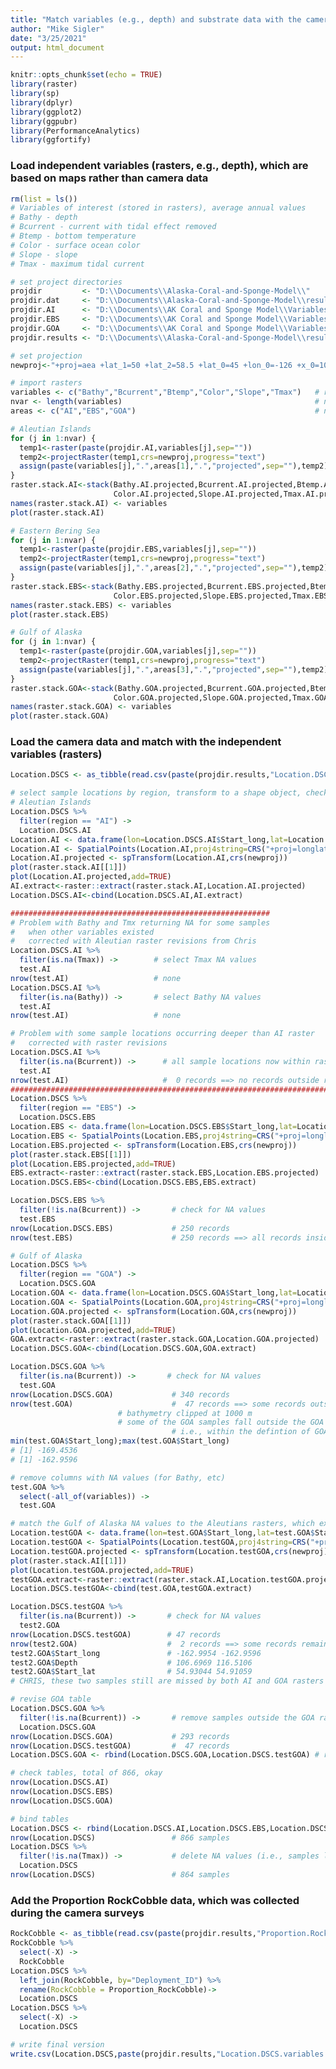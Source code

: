 ```yaml
---
title: "Match variables (e.g., depth) and substrate data with the camera data"
author: "Mike Sigler"
date: "3/25/2021"
output: html_document
---
```


```r
knitr::opts_chunk$set(echo = TRUE)
library(raster)
library(sp)
library(dplyr)
library(ggplot2)
library(ggpubr)
library(PerformanceAnalytics)
library(ggfortify)
```

### Load independent variables (rasters, e.g., depth), which are based on maps rather than camera data
```r
rm(list = ls())
# Variables of interest (stored in rasters), average annual values
# Bathy - depth
# Bcurrent - current with tidal effect removed
# Btemp - bottom temperature
# Color - surface ocean color
# Slope - slope
# Tmax - maximum tidal current 

# set project directories
projdir         <- "D:\\Documents\\Alaska-Coral-and-Sponge-Model\\"
projdir.dat     <- "D:\\Documents\\Alaska-Coral-and-Sponge-Model\\results\\"
projdir.AI      <- "D:\\Documents\\AK Coral and Sponge Model\\Variables_AI_1km_1000m\\"
projdir.EBS     <- "D:\\Documents\\AK Coral and Sponge Model\\Variables_EBS_1km\\"
projdir.GOA     <- "D:\\Documents\\AK Coral and Sponge Model\\Variables_GOA_1km\\"
projdir.results <- "D:\\Documents\\Alaska-Coral-and-Sponge-Model\\results\\"

# set projection
newproj<-"+proj=aea +lat_1=50 +lat_2=58.5 +lat_0=45 +lon_0=-126 +x_0=1000000 +y_0=0 +ellps=GRS80 +towgs84=0,0,0,0,0,0,0 +units=m +no_defs"

# import rasters
variables <- c("Bathy","Bcurrent","Btemp","Color","Slope","Tmax")   # raster (variable) names
nvar <- length(variables)                                           # number of variables
areas <- c("AI","EBS","GOA")                                        # number of areas

# Aleutian Islands
for (j in 1:nvar) {
  temp1<-raster(paste(projdir.AI,variables[j],sep=""))                          # load each raster
  temp2<-projectRaster(temp1,crs=newproj,progress="text")                       # convert the projection
  assign(paste(variables[j],".",areas[1],".","projected",sep=""),temp2)         # assign raster name
}
raster.stack.AI<-stack(Bathy.AI.projected,Bcurrent.AI.projected,Btemp.AI.projected, # stack the rasters
                       Color.AI.projected,Slope.AI.projected,Tmax.AI.projected)
names(raster.stack.AI) <- variables                                       # name the rasters in the stack
plot(raster.stack.AI)                                                     # plot each raster

# Eastern Bering Sea 
for (j in 1:nvar) {
  temp1<-raster(paste(projdir.EBS,variables[j],sep=""))                         # load the raster
  temp2<-projectRaster(temp1,crs=newproj,progress="text")                       # convert the projection
  assign(paste(variables[j],".",areas[2],".","projected",sep=""),temp2)         # assign raster name
}
raster.stack.EBS<-stack(Bathy.EBS.projected,Bcurrent.EBS.projected,Btemp.EBS.projected, # stack the rasters
                       Color.EBS.projected,Slope.EBS.projected,Tmax.EBS.projected)
names(raster.stack.EBS) <- variables                                             # name the rasters 
plot(raster.stack.EBS)                                                           # plot each raster

# Gulf of Alaska
for (j in 1:nvar) {
  temp1<-raster(paste(projdir.GOA,variables[j],sep=""))                          # load the raster
  temp2<-projectRaster(temp1,crs=newproj,progress="text")                        # convert the projection
  assign(paste(variables[j],".",areas[3],".","projected",sep=""),temp2)          # assign raster name
}
raster.stack.GOA<-stack(Bathy.GOA.projected,Bcurrent.GOA.projected,Btemp.GOA.projected, # stack the rasters
                       Color.GOA.projected,Slope.GOA.projected,Tmax.GOA.projected)
names(raster.stack.GOA) <- variables                                             # name the rasters 
plot(raster.stack.GOA)                                                           # plot each raster
```

### Load the camera data and match with the independent variables (rasters)
```r
Location.DSCS <- as_tibble(read.csv(paste(projdir.results,"Location.DSCS.csv",sep="")))  # load the data 

# select sample locations by region, transform to a shape object, check overlay, extract raster values and bind to original data
# Aleutian Islands
Location.DSCS %>%
  filter(region == "AI") ->
  Location.DSCS.AI
Location.AI <- data.frame(lon=Location.DSCS.AI$Start_long,lat=Location.DSCS.AI$Start_lat)   # identify data
Location.AI <- SpatialPoints(Location.AI,proj4string=CRS("+proj=longlat +datum=WGS84"))     # create a list of the points
Location.AI.projected <- spTransform(Location.AI,crs(newproj))                  # add projection
plot(raster.stack.AI[[1]])                                                      # plot projection
plot(Location.AI.projected,add=TRUE)                                            # check overlay
AI.extract<-raster::extract(raster.stack.AI,Location.AI.projected)              # extract raster values
Location.DSCS.AI<-cbind(Location.DSCS.AI,AI.extract)                            # bind to the original data

##########################################################
# Problem with Bathy and Tmx returning NA for some samples
#   when other variables existed
#   corrected with Aleutian raster revisions from Chris
Location.DSCS.AI %>%
  filter(is.na(Tmax)) ->        # select Tmax NA values 
  test.AI
nrow(test.AI)                   # none
Location.DSCS.AI %>%
  filter(is.na(Bathy)) ->       # select Bathy NA values
  test.AI
nrow(test.AI)                   # none

# Problem with some sample locations occurring deeper than AI raster
#   corrected with raster revisions
Location.DSCS.AI %>%
  filter(is.na(Bcurrent)) ->      # all sample locations now within rasters 
  test.AI
nrow(test.AI)                     #  0 records ==> no records outside raster due to depth
############################################################################################################ Eastern Bering Sea
Location.DSCS %>%
  filter(region == "EBS") ->
  Location.DSCS.EBS
Location.EBS <- data.frame(lon=Location.DSCS.EBS$Start_long,lat=Location.DSCS.EBS$Start_lat) # identify data
Location.EBS <- SpatialPoints(Location.EBS,proj4string=CRS("+proj=longlat +datum=WGS84"))  # create a list of the points
Location.EBS.projected <- spTransform(Location.EBS,crs(newproj))                # add projection
plot(raster.stack.EBS[[1]])                                                     # plot projection
plot(Location.EBS.projected,add=TRUE)                                           # check overlay
EBS.extract<-raster::extract(raster.stack.EBS,Location.EBS.projected)           # extract raster values
Location.DSCS.EBS<-cbind(Location.DSCS.EBS,EBS.extract)                         # bind to the original data

Location.DSCS.EBS %>%
  filter(!is.na(Bcurrent)) ->       # check for NA values 
  test.EBS
nrow(Location.DSCS.EBS)             # 250 records
nrow(test.EBS)                      # 250 records ==> all records inside raster

# Gulf of Alaska
Location.DSCS %>%
  filter(region == "GOA") ->
  Location.DSCS.GOA
Location.GOA <- data.frame(lon=Location.DSCS.GOA$Start_long,lat=Location.DSCS.GOA$Start_lat) # identify data
Location.GOA <- SpatialPoints(Location.GOA,proj4string=CRS("+proj=longlat +datum=WGS84"))     # create a list of the points
Location.GOA.projected <- spTransform(Location.GOA,crs(newproj))                    # add projection
plot(raster.stack.GOA[[1]])                                                         # plot projection
plot(Location.GOA.projected,add=TRUE)                                               # check overlay
GOA.extract<-raster::extract(raster.stack.GOA,Location.GOA.projected)               # extract raster values
Location.DSCS.GOA<-cbind(Location.DSCS.GOA,GOA.extract)

Location.DSCS.GOA %>%
  filter(is.na(Bcurrent)) ->       # check for NA values 
  test.GOA
nrow(Location.DSCS.GOA)             # 340 records
nrow(test.GOA)                      #  47 records ==> some records outside raster (test.GOA identifies the NA values)
                        # bathymetry clipped at 1000 m
                        # some of the GOA samples fall outside the GOA raster, yet are east of 170 deg W
                                    # i.e., within the defintion of GOA
min(test.GOA$Start_long);max(test.GOA$Start_long)
# [1] -169.4536
# [1] -162.9596

# remove columns with NA values (for Bathy, etc)
test.GOA %>%
  select(-all_of(variables)) ->
  test.GOA

# match the Gulf of Alaska NA values to the Aleutians rasters, which extends east of 170 deg W
Location.testGOA <- data.frame(lon=test.GOA$Start_long,lat=test.GOA$Start_lat)  # identify data
Location.testGOA <- SpatialPoints(Location.testGOA,proj4string=CRS("+proj=longlat +datum=WGS84")) # create a list of the points
Location.testGOA.projected <- spTransform(Location.testGOA,crs(newproj))    # add projection
plot(raster.stack.AI[[1]])                                                  # plot projection
plot(Location.testGOA.projected,add=TRUE)                                   # check overlay
testGOA.extract<-raster::extract(raster.stack.AI,Location.testGOA.projected)# extract raster values
Location.DSCS.testGOA<-cbind(test.GOA,testGOA.extract)

Location.DSCS.testGOA %>%
  filter(is.na(Bcurrent)) ->       # check for NA values 
  test2.GOA
nrow(Location.DSCS.testGOA)        # 47 records
nrow(test2.GOA)                    #  2 records ==> some records remain outside raster 
test2.GOA$Start_long               # -162.9954 -162.9596
test2.GOA$Depth                    # 106.6969 116.5106
test2.GOA$Start_lat                # 54.93044 54.91059
# CHRIS, these two samples still are missed by both AI and GOA rasters

# revise GOA table
Location.DSCS.GOA %>%
  filter(!is.na(Bcurrent)) ->       # remove samples outside the GOA raster
  Location.DSCS.GOA
nrow(Location.DSCS.GOA)             # 293 records
nrow(Location.DSCS.testGOA)         #  47 records
Location.DSCS.GOA <- rbind(Location.DSCS.GOA,Location.DSCS.testGOA) # revised GOA table

# check tables, total of 866, okay
nrow(Location.DSCS.AI)
nrow(Location.DSCS.EBS)
nrow(Location.DSCS.GOA)

# bind tables
Location.DSCS <- rbind(Location.DSCS.AI,Location.DSCS.EBS,Location.DSCS.GOA)
nrow(Location.DSCS)                 # 866 samples
Location.DSCS %>%
  filter(!is.na(Tmax)) ->           # delete NA values (i.e., samples laying outside any raster)
  Location.DSCS
nrow(Location.DSCS)                 # 864 samples
```

### Add the Proportion RockCobble data, which was collected during the camera surveys
```r
RockCobble <- as_tibble(read.csv(paste(projdir.results,"Proportion.RockCobble.csv",sep="")))
RockCobble %>% 
  select(-X) ->
  RockCobble
Location.DSCS %>%
  left_join(RockCobble, by="Deployment_ID") %>%
  rename(RockCobble = Proportion_RockCobble)->
  Location.DSCS
Location.DSCS %>%
  select(-X) ->
  Location.DSCS

# write final version
write.csv(Location.DSCS,paste(projdir.results,"Location.DSCS.variables.csv",sep=""))
```

